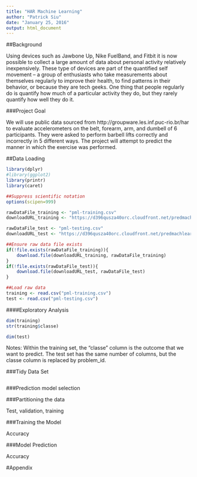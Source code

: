 ```yaml
---
title: "HAR Machine Learning"
author: "Patrick Siu"
date: "January 25, 2016"
output: html_document
---
```


##Background

Using devices such as Jawbone Up, Nike FuelBand, and Fitbit it is now possible to collect a large amount of data about personal activity relatively inexpensively. These type of devices are part of the quantified self movement – a group of enthusiasts who take measurements about themselves regularly to improve their health, to find patterns in their behavior, or because they are tech geeks. One thing that people regularly do is quantify how much of a particular activity they do, but they rarely quantify how well they do it.

###Project Goal

We will use public data sourced from http://groupware.les.inf.puc-rio.br/har to evaluate accelerometers on the belt, forearm, arm, and dumbell of 6 participants. They were asked to perform barbell lifts correctly and incorrectly in 5 different ways. The project will attempt to predict the manner in which the exercise was performed.

##Data Loading

```r
library(dplyr)
#library(ggplot2)
library(printr)
library(caret)

##Suppress scientific notation
options(scipen=999)

```

```r
rawDataFile_training <- "pml-training.csv"
downloadURL_training <- "https://d396qusza40orc.cloudfront.net/predmachlearn/pml-training.csv"

rawDataFile_test <- "pml-testing.csv"
downloadURL_test <- "https://d396qusza40orc.cloudfront.net/predmachlearn/pml-testing.csv"

##Ensure raw data file exists
if(!file.exists(rawDataFile_training)){
    download.file(downloadURL_training, rawDataFile_training)
}
if(!file.exists(rawDataFile_test)){
    download.file(downloadURL_test, rawDataFile_test)
}

##Load raw data
training <- read.csv("pml-training.csv")
test <- read.csv("pml-testing.csv")
```

####Exploratory Analysis

```r
dim(training)
str(training$classe)

dim(test)
```

Notes:  Within the training set, the "classe" column is the outcome that we want to predict.  The test set has the same number of columns, but the classe column is replaced by problem_id.

###Tidy Data Set

```r



```

###Prediction model selection

###Partitioning the data

Test, validation, training

###Training the Model

Accuracy

###Model Prediction

Accuracy

#Appendix